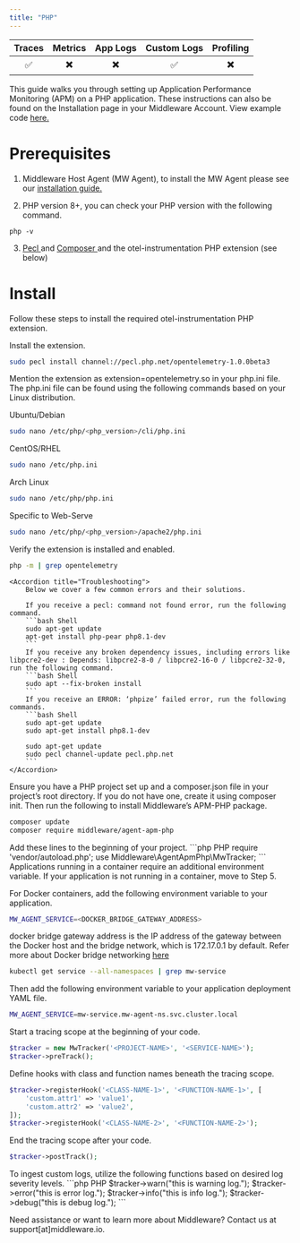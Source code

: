```yaml
---
title: "PHP"
---
```

<a target="_blank" href="https://packagist.org/packages/middleware/agent-apm-php">
    <span style={{
        background: "url(https://img.shields.io/badge/dev--master-%23f28d1a?label=packagist) no-repeat",
        width: "150px",
        height: "20px",
        display: "inline-block",
    }}/>
</a>

| Traces | Metrics | App Logs | Custom Logs | Profiling |
| :----: | :-----: | :------: | :---------: | :-------: |
| ✅ | ✖️ | ✖️ | ✅ | ✖️ |

This guide walks you through setting up Application Performance Monitoring (APM) on a PHP application. These instructions can also be found on the Installation page in your Middleware Account. View example code <a href="https://github.com/middleware-labs/demo-apm/tree/master/php"> here. </a>

# Prerequisites

1. Middleware Host Agent (MW Agent), to install the MW Agent please see our <a href="https://docs.middleware.io/docs/agent-installation/overview"> installation guide. </a>

2. PHP version 8+, you can check your PHP version with the following command.
  ```shell Shell
  php -v
  ```
3. <a href="https://pecl.php.net/"> Pecl </a> and <a href="https://getcomposer.org/"> Composer </a> and the otel-instrumentation PHP extension (see below)

# Install

<Accordion title="PHP Extension">

Follow these steps to install the required otel-instrumentation PHP extension. 

Install the extension.
```bash Shell
sudo pecl install channel://pecl.php.net/opentelemetry-1.0.0beta3
```
Mention the extension as extension=opentelemetry.so in your php.ini file. The php.ini file can be found using the following commands based on your Linux distribution.

Ubuntu/Debian
```bash Shell
sudo nano /etc/php/<php_version>/cli/php.ini
```
CentOS/RHEL
```bash Shell
sudo nano /etc/php.ini
```
Arch Linux
```bash Shell
sudo nano /etc/php/php.ini
```
Specific to Web-Serve
```bash Shell
sudo nano /etc/php/<php_version>/apache2/php.ini
```
Verify the extension is installed and enabled.
```bash Shell
php -m | grep opentelemetry
```
    <Accordion title="Troubleshooting">        
        Below we cover a few common errors and their solutions. 

        If you receive a pecl: command not found error, run the following command.
        ```bash Shell
        sudo apt-get update
        apt-get install php-pear php8.1-dev
        ```
        If you receive any broken dependency issues, including errors like libpcre2-dev : Depends: libpcre2-8-0 / libpcre2-16-0 / libpcre2-32-0, run the following command.
        ```bash Shell
        sudo apt --fix-broken install
        ```
        If you receive an ERROR: ‘phpize’ failed error, run the following commands.
        ```bash Shell
        sudo apt-get update 
        sudo apt-get install php8.1-dev

        sudo apt-get update
        sudo pecl channel-update pecl.php.net
        ```
    </Accordion>
</Accordion>


<Accordion title="Step 1: Install APM-PHP Package"> 

Ensure you have a PHP project set up and a composer.json file in your project’s root directory. If you do not have one, create it using composer init. Then run the following to install Middleware’s APM-PHP package.
```bash Shell
composer update
composer require middleware/agent-apm-php
```
</Accordion>

<Accordion title="Step 2: Import Tracker"> 
Add these lines to the beginning of your project. 
```php PHP
require 'vendor/autoload.php';
use Middleware\AgentApmPhp\MwTracker;
```
</Accordion>

<Accordion title="Step 3: Container Variables"> 
Applications running in a container require an additional environment variable. If your application is not running in a container, move to Step 5. 

For Docker containers, add the following environment variable to your application.
```bash Shell
MW_AGENT_SERVICE=<DOCKER_BRIDGE_GATEWAY_ADDRESS>
```
<Note> docker bridge gateway address is the IP address of the gateway between the Docker host and the bridge network, which is 172.17.0.1 by default. 
Refer more about Docker bridge networking [here](https://docs.docker.com/network/network-tutorial-standalone/) </Note>

```bash Shell
kubectl get service --all-namespaces | grep mw-service
```

Then add the following environment variable to your application deployment YAML file. 
```bash Shell
MW_AGENT_SERVICE=mw-service.mw-agent-ns.svc.cluster.local
```
</Accordion>

<Accordion title="Step 4: Implement APM Collector"> 
Start a tracing scope at the beginning of your code. 

```php PHP
$tracker = new MwTracker('<PROJECT-NAME>', '<SERVICE-NAME>');
$tracker->preTrack();
```

Define hooks with class and function names beneath the tracing scope.
```php Shell
$tracker->registerHook('<CLASS-NAME-1>', '<FUNCTION-NAME-1>', [
    'custom.attr1' => 'value1',
    'custom.attr2' => 'value2',
]);
$tracker->registerHook('<CLASS-NAME-2>', '<FUNCTION-NAME-2>');
```

End the tracing scope after your code. 
```php PHP
$tracker->postTrack();
```
</Accordion>

<Accordion title="Step 5: Enable Logging"> 
To ingest custom logs, utilize the following functions based on desired log severity levels.
 ```php PHP
   $tracker->warn("this is warning log.");
   $tracker->error("this is error log.");
   $tracker->info("this is info log.");
   $tracker->debug("this is debug log.");
```
</Accordion>

<Note> Need assistance or want to learn more about Middleware? Contact us at support[at]middleware.io. </Note>
